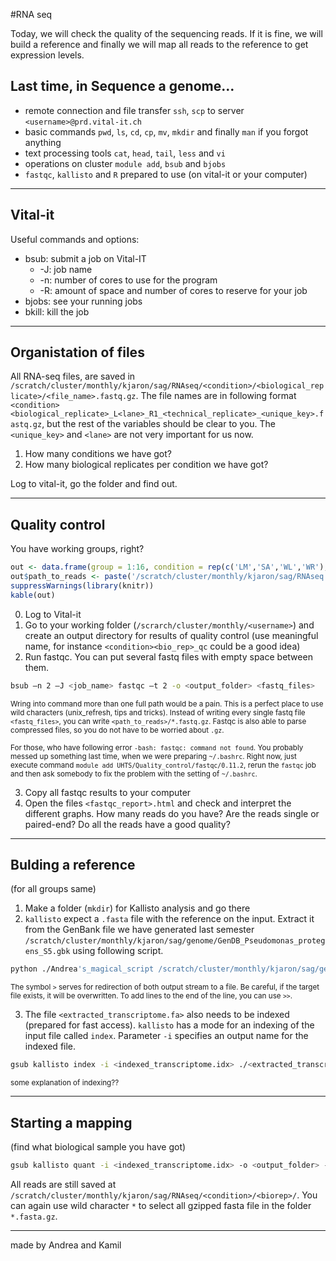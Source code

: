 #RNA seq

Today, we will check the quality of the sequencing reads. If it is fine, we will build a reference and finally we will map all reads to the reference to get expression levels.

## Last time, in Sequence a genome...

- remote connection and file transfer `ssh`, `scp` to server `<username>@prd.vital-it.ch`
- basic commands `pwd`, `ls`, `cd`, `cp`, `mv`, `mkdir` and finally `man` if you forgot anything
- text processing tools `cat`, `head`, `tail`, `less` and `vi`
- operations on cluster `module add`, `bsub` and `bjobs`
- `fastqc`, `kallisto` and `R` prepared to use (on vital-it or your computer)

***

## Vital-it

Useful commands and options:

- bsub: submit a job on Vital-IT
    *   -J: job name
    *   -n: number of cores to use for the program
    *   -R: amount of space and number of cores to reserve for your job
- bjobs: see your running jobs
- bkill: kill the job

***

## Organistation of files

All RNA-seq files, are saved in `/scratch/cluster/monthly/kjaron/sag/RNAseq/<condition>/<biological_replicate>/<file_name>.fastq.gz`. The file names are in following format `<condition><biological_replicate>_L<lane>_R1_<technical_replicate>_<unique_key>.fastq.gz`, but the rest of the variables should be clear to you. The `<unique_key>` and `<lane>` are not very important for us now. 

1. How many conditions we have got?
2. How many biological replicates per condition we have got? 

Log to vital-it, go the folder and find out.

***

## Quality control

You have working groups, right? 

```r

out <- data.frame(group = 1:16, condition = rep(c('LM','SA','WL','WR'), each = 4), bio_repl = rep(c(1:4),4))
out$path_to_reads <- paste('/scratch/cluster/monthly/kjaron/sag/RNAseq',out$con, paste(out$con,out$bio_replicate, sep = ''), sep = '/')
suppressWarnings(library(knitr))
kable(out)
```

0. Log to Vital-it
1. Go to your working folder (`/scrarch/cluster/monthly/<username>`) and create an output directory for results of quality control (use meaningful name, for instance `<condition><bio_rep>_qc` could be a good idea)
2. Run fastqc. You can put several fastq files with empty space between them.

```bash
bsub –n 2 –J <job_name> fastqc –t 2 -o <output_folder> <fastq_files>
```

<sub> Wring into command more than one full path would be a pain. This is a perfect place to use wild characters (unix_refresh, tips and tricks). Instead of writing every single fastq file `<fastq_files>`, you can write `<path_to_reads>/*.fastq.gz`. Fastqc is also able to parse compressed files, so you do not have to be worried about `.gz`. </sub>

<sub> For those, who have following error `-bash: fastqc: command not found`. You probably messed up something last time, when we were preparing `~/.bashrc`. Right now, just execute command `module add UHTS/Quality_control/fastqc/0.11.2`, rerun the `fastqc` job and then ask somebody to fix the problem with the setting of `~/.bashrc`. </sub>

3. Copy all fastqc results to your computer
4. Open the files `<fastqc_report>.html` and check and interpret the different graphs. How many reads do you have? Are the reads single or paired-end? Do all the reads have a good quality?

***

## Bulding a reference

(for all groups same)

1. Make a folder (`mkdir`) for Kallisto analysis and go there
2. `kallisto` expect a `.fasta` file with the reference on the input. Extract it from the GenBank file we have generated last semester `/scratch/cluster/monthly/kjaron/sag/genome/GenDB_Pseudomonas_protegens_S5.gbk` using following script.

```bash
python ./Andrea's_magical_script /scratch/cluster/monthly/kjaron/sag/genome/GenDB_Pseudomonas_protegens_S5.gbk > <extracted_transcriptome.fa>
```

<sub>
The symbol `>` serves for redirection of both output stream to a file. Be careful, if the target file exists, it will be overwritten. To add lines to the end of the line, you can use `>>`.
</sub>

3. The file `<extracted_transcriptome.fa>` also needs to be indexed (prepared for fast access). `kallisto` has a mode for an indexing of the input file called `index`. Parameter `-i` specifies an output name for the indexed file.

```bash
gsub kallisto index -i <indexed_transcriptome.idx> ./<extracted_transcriptome.fa>
```

<sub>
some explanation of indexing??
</sub>

***

## Starting a mapping

(find what biological sample you have got)

```bash
gsub kallisto quant -i <indexed_transcriptome.idx> -o <output_folder> -b 100 <input_files>
```

All reads are still saved at `/scratch/cluster/monthly/kjaron/sag/RNAseq/<condition>/<biorep>/`. You can again use wild character `*` to select all gzipped fasta file in the folder `*.fasta.gz`.

***

made by Andrea and Kamil
